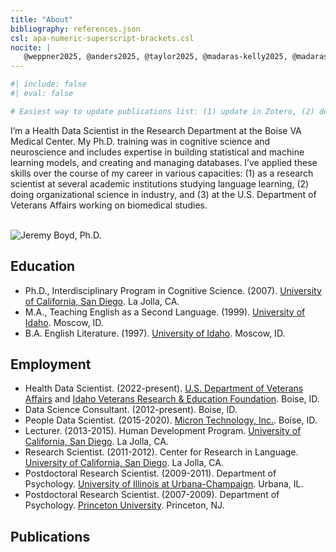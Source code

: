 ```yaml
---
title: "About"
bibliography: references.json
csl: apa-numeric-superscript-brackets.csl
nocite: |
   @weppner2025, @anders2025, @taylor2025, @madaras-kelly2025, @madaras-kelly2025a, @doucette2025, @goldberg2015, @boyd2014, @scudder2014a, @boyd2012b, @boyd2012, @wonnacott2012, @johnson2012, @boyd2011, @boyd2009a, @boyd2009, @boyd2006
---
```


```r
#| include: false
#| eval: false

# Easiest way to update publications list: (1) update in Zotero, (2) delete references.json, (3) Use Insert > Citation to add citations in the order given under nocite in YAML, (4) remove in-text citations, (5) knit.

```

I'm a Health Data Scientist in the Research Department at the Boise VA Medical Center. My Ph.D. training was in cognitive science and neuroscience and includes expertise in building statistical and machine learning models, and creating and managing databases. I've applied these skills over the course of my career in various capacities: (1) as a research scientist at several academic institutions studying language learning, (2) doing organizational science in industry, and (3) at the U.S. Department of Veterans Affairs working on biomedical studies.

<br> ![Jeremy Boyd, Ph.D.](home_image.png){fig-align="left"} <br>

## Education

-   Ph.D., Interdisciplinary Program in Cognitive Science. (2007). [University of California, San Diego](https://ucsd.edu/). La Jolla, CA.
-   M.A., Teaching English as a Second Language. (1999). [University of Idaho](https://www.uidaho.edu/). Moscow, ID.
-   B.A. English Literature. (1997). [University of Idaho](https://www.uidaho.edu/). Moscow, ID.

## Employment

-   Health Data Scientist. (2022-present). [U.S. Department of Veterans Affairs](https://www.va.gov/) and [Idaho Veterans Research & Education Foundation](https://ivref.org/). Boise, ID.
-   Data Science Consultant. (2012-present). Boise, ID.
-   People Data Scientist. (2015-2020). [Micron Technology, Inc.](https://www.micron.com/). Boise, ID.
-   Lecturer. (2013-2015). Human Development Program. [University of California, San Diego](https://ucsd.edu/). La Jolla, CA.
-   Research Scientist. (2011-2012). Center for Research in Language. [University of California, San Diego](https://ucsd.edu/). La Jolla, CA.
-   Postdoctoral Research Scientist. (2009-2011). Department of Psychology. [University of Illinois at Urbana-Champaign](https://illinois.edu/). Urbana, IL.
-   Postdoctoral Research Scientist. (2007-2009). Department of Psychology. [Princeton University](https://www.princeton.edu/). Princeton, NJ.

## Publications

::: {#refs}
:::
